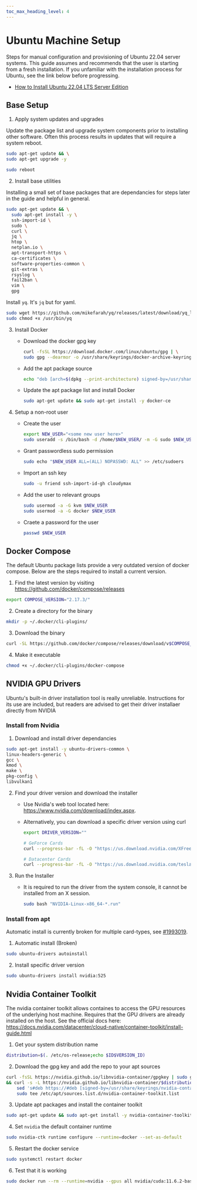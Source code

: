 ```yaml
---
toc_max_heading_level: 4
---
```


# Ubuntu Machine Setup

Steps for manual configuration and provisioning of Ubuntu 22.04 server systems. This guide assumes
and recommends that the user is starting from a fresh installation. If you unfamiliar with the
installation process for Ubuntu, see the link below before progressing.

- [How to Install Ubuntu 22.04 LTS Server Edition](https://ostechnix.com/install-ubuntu-server/)

## Base Setup

1. Apply system updates and upgrades

Update the package list and upgrade system components prior to installing other software. Often this
process results in updates that will require a system reboot.

```bash
sudo apt-get update && \
sudo apt-get upgrade -y

sudo reboot
```

2. Install base utilities

Installing a small set of base packages that are dependancies for steps later in the guide and
helpful in general.

```bash
sudo apt-get update && \
  sudo apt-get install -y \
  ssh-import-id \
  sudo \
  curl \
  jq \
  htop \
  netplan.io \
  apt-transport-https \
  ca-certificates \
  software-properties-common \
  git-extras \
  rsyslog \
  fail2ban \
  vim \
  gpg
```

Install `yq`. It's `jq` but for yaml.

```bash
sudo wget https://github.com/mikefarah/yq/releases/latest/download/yq_linux_amd64 -O /usr/bin/yq &&\
sudo chmod +x /usr/bin/yq
```

3. Install Docker

   - Download the docker gpg key

     ```bash
     curl -fsSL https://download.docker.com/linux/ubuntu/gpg | \
     sudo gpg --dearmor -o /usr/share/keyrings/docker-archive-keyring.gpg
     ```

   - Add the apt package source

     ```bash
     echo "deb [arch=$(dpkg --print-architecture) signed-by=/usr/share/keyrings/docker-archive-keyring.gpg] https://download.docker.com/linux/ubuntu $(lsb_release -cs) stable" | sudo tee /etc/apt/sources.list.d/docker.list > /dev/null
     ```

   - Update the apt package list and install Docker

     ```bash
     sudo apt-get update && sudo apt-get install -y docker-ce
     ```

4. Setup a non-root user

   - Create the user

     ```bash
     export NEW_USER="<some new user here>"
     sudo useradd -s /bin/bash -d /home/$NEW_USER/ -m -G sudo $NEW_USER
     ```

   - Grant passwordless sudo permission

     ```bash
     sudo echo "$NEW_USER ALL=(ALL) NOPASSWD: ALL" >> /etc/sudoers
     ```

   - Import an ssh key

     ```bash
     sudo -u friend ssh-import-id-gh cloudymax
     ```

   - Add the user to relevant groups

     ```bash
     sudo usermod -a -G kvm $NEW_USER
     sudo usermod -a -G docker $NEW_USER
     ```

   - Craete a password for the user

     ```bash
     passwd $NEW_USER
     ```

## Docker Compose

The default Ubuntu package lists provide a very outdated version of docker compose. Below are the
steps required to install a current version.

1. Find the latest version by visiting https://github.com/docker/compose/releases

```bash
export COMPOSE_VERSION="2.17.3/"
```

2. Create a directory for the binary

```bash
mkdir -p ~/.docker/cli-plugins/
```

3. Download the binary

```bash
curl -SL https://github.com/docker/compose/releases/download/v$COMPOSE_VERSION/docker-compose-linux-x86_64 -o ~/.docker/cli-plugins/docker-compose
```

4. Make it executable

```bash
chmod +x ~/.docker/cli-plugins/docker-compose
```

## NVIDIA GPU Drivers

Ubuntu's built-in driver installation tool is really unreliable. Instructions for its use are
included, but readers are advised to get their driver installaer directly from NVIDIA

### Install from Nvidia

1. Download and install driver dependancies

```bash
sudo apt-get install -y ubuntu-drivers-common \
linux-headers-generic \
gcc \
kmod \
make \
pkg-config \
libvulkan1
```

2. Find your driver version and download the installer

   - Use Nvidia's web tool located here: https://www.nvidia.com/download/index.aspx.

   - Alternatively, you can download a specific driver version using curl

     ```bash
     export DRIVER_VERSION=""

     # GeForce Cards
     curl --progress-bar -fL -O "https://us.download.nvidia.com/XFree86/Linux-x86_64/$DRIVER_VERSION/NVIDIA-Linux-x86_64-$DRIVER_VERSION.run"

     # Datacenter Cards
     curl --progress-bar -fL -O "https://us.download.nvidia.com/tesla/$DRIVER_VERSION/NVIDIA-Linux-x86_64-$DRIVER_VERSION.run"
     ```

3. Run the Installer

   - It is required to run the driver from the system console, it cannot be installed from an X
     session.

     ```bash
     sudo bash "NVIDIA-Linux-x86_64-*.run"
     ```

### Install from apt

Automatic install is currently broken for multiple card-types, see
[#1993019](https://bugs.launchpad.net/ubuntu/+source/ubuntu-drivers-common/+bug/1993019).

1. Automatic install (Broken)

```bash
sudo ubuntu-drivers autoinstall
```

2. Install specific driver version

```bash
sudo ubuntu-drivers install nvidia:525
```

## Nvidia Container Toolkit

The nvidia container toolkit allows containes to access the GPU resources of the underlying host
machine. Requires that the GPU drivers are already installed on the host. See the official docs
here: https://docs.nvidia.com/datacenter/cloud-native/container-toolkit/install-guide.html

1. Get your system distribution name

```bash
distribution=$(. /etc/os-release;echo $ID$VERSION_ID)
```

2. Download the gpg key and add the repo to your apt sources

```bash
curl -fsSL https://nvidia.github.io/libnvidia-container/gpgkey | sudo gpg --dearmor -o /usr/share/keyrings/nvidia-container-toolkit-keyring.gpg \
&& curl -s -L https://nvidia.github.io/libnvidia-container/$distribution/libnvidia-container.list | \
    sed 's#deb https://#deb [signed-by=/usr/share/keyrings/nvidia-container-toolkit-keyring.gpg] https://#g' | \
    sudo tee /etc/apt/sources.list.d/nvidia-container-toolkit.list
```

3. Update apt packages and install the container toolkit

```bash
sudo apt-get update && sudo apt-get install -y nvidia-container-toolkit
```

4. Set `nvidia` the default container runtime

```bash
sudo nvidia-ctk runtime configure --runtime=docker --set-as-default
```

5. Restart the docker service

```bash
sudo systemctl restart docker
```

6. Test that it is working

```bash
sudo docker run --rm --runtime=nvidia --gpus all nvidia/cuda:11.6.2-base-ubuntu20.04 nvidia-smi
```
